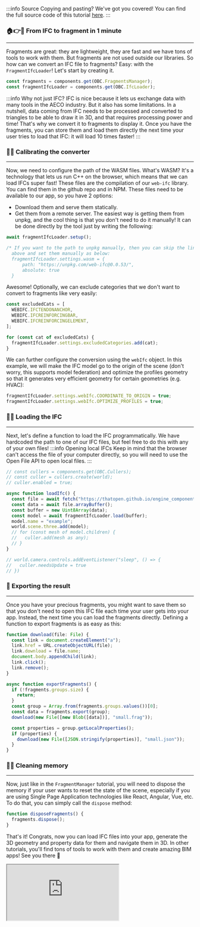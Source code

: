 :::info Source
Copying and pasting? We've got you covered! You can find the full source code of this tutorial [here](https://github.com/ThatOpen/engine_components/blob/main/packages/core/src/fragments/IfcLoader/example.ts).
:::

### 🏠👉🤖 From IFC to fragment in 1 minute
___
Fragments are great: they are lightweight, they are fast and we
have tons of tools to work with them. But fragments are not used
outside our libraries. So how can we convert an IFC file to fragments?
Easy: with the `FragmentIfcLoader`! Let's start by creating it.

```js
const fragments = components.get(OBC.FragmentsManager);
const fragmentIfcLoader = components.get(OBC.IfcLoader);
```
:::info Why not just IFC?
IFC is nice because it lets us exchange data with many tools in the
AECO industry. But it also has some limitations. In a nutshell,
data coming from IFC needs to be processed and converted to triangles
to be able to draw it in 3D, and that requires processing power
and time! That's why we convert it to fragments to display it.
Once you have the fragments, you can store them and load them
directly the next time your user tries to load that IFC: it will
load 10 times faster!
:::
### 🔭🔧 Calibrating the converter
___
Now, we need to configure the path of the WASM files. What's WASM?
It's a technology that lets us run C++ on the browser, which means
that we can load IFCs super fast! These files are the compilation of
our `web-ifc` library. You can find them in the github repo and in NPM.
These files need to be available to our app, so you have 2 options:
- Download them and serve them statically.
- Get them from a remote server.
The easiest way is getting them from unpkg, and the cool thing is that
you don't need to do it manually! It can be done directly by the tool
just by writing the following:

```js
await fragmentIfcLoader.setup();

/* If you want to the path to unpkg manually, then you can skip the line
  above and set them manually as below:
  fragmentIfcLoader.settings.wasm = {
      path: "https://unpkg.com/web-ifc@0.0.53/",
      absolute: true
  }
```
Awesome! Optionally, we can exclude categories that we don't want
to convert to fragments like very easily:

```js
const excludedCats = [
  WEBIFC.IFCTENDONANCHOR,
  WEBIFC.IFCREINFORCINGBAR,
  WEBIFC.IFCREINFORCINGELEMENT,
];

for (const cat of excludedCats) {
  fragmentIfcLoader.settings.excludedCategories.add(cat);
}
```
We can further configure the conversion using the `webIfc` object.
In this example, we will make the IFC model go to the origin of
the scene (don't worry, this supports model federation) and
optimize the profiles geometry so that it generates very
efficient geometry for certain geometries (e.g. HVAC):

```js
fragmentIfcLoader.settings.webIfc.COORDINATE_TO_ORIGIN = true;
fragmentIfcLoader.settings.webIfc.OPTIMIZE_PROFILES = true;
```
### 🚗🔥 Loading the IFC
___
Next, let's define a function to load the IFC programmatically.
We have hardcoded the path to one of our IFC files, but feel free
to do this with any of your own files!
:::info Opening local IFCs
Keep in mind that the browser can't access the file of your
computer directly, so you will need to use the Open File API to
open local files.
:::

```js
// const cullers = components.get(OBC.Cullers);
// const culler = cullers.create(world);
// culler.enabled = true;

async function loadIfc() {
  const file = await fetch("https://thatopen.github.io/engine_components/resources/small.ifc");
  const data = await file.arrayBuffer();
  const buffer = new Uint8Array(data);
  const model = await fragmentIfcLoader.load(buffer);
  model.name = "example";
  world.scene.three.add(model);
  // for (const mesh of model.children) {
  //   culler.add(mesh as any);
  // }
}

// world.camera.controls.addEventListener("sleep", () => {
//   culler.needsUpdate = true
// })
```
### 🎁 Exporting the result
___
Once you have your precious fragments, you might want to save them
so that you don't need to open this IFC file each time your user
gets into your app. Instead, the next time you can load the
fragments directly. Defining a function to export fragments
is as easy as this:

```js
function download(file: File) {
  const link = document.createElement("a");
  link.href = URL.createObjectURL(file);
  link.download = file.name;
  document.body.appendChild(link);
  link.click();
  link.remove();
}

async function exportFragments() {
  if (!fragments.groups.size) {
    return;
  }
  const group = Array.from(fragments.groups.values())[0];
  const data = fragments.export(group);
  download(new File([new Blob([data])], "small.frag"));

  const properties = group.getLocalProperties();
  if (properties) {
    download(new File([JSON.stringify(properties)], "small.json"));
  }
}
```
### 🧠🧼 Cleaning memory
___
Now, just like in the `FragmentManager` tutorial, you will need
to dispose the memory if your user wants to reset the state of the
scene, especially if you are using Single Page Application
technologies like React, Angular, Vue, etc. To do that, you
can simply call the `dispose` method:

```js
function disposeFragments() {
  fragments.dispose();
}
```
That's it! Congrats, now you can load IFC files into your app,
generate the 3D geometry and property data for them and navigate
them in 3D. In other tutorials, you'll find tons of tools to
work with them and create amazing BIM apps! See you there 💪



<iframe src="https://thatopen.github.io/engine_components/examples/IfcLoader"></iframe>
